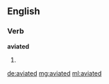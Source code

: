 ==English==

===Verb===
'''aviated'''

# {{past of|aviate}}

[[de:aviated]]
[[mg:aviated]]
[[ml:aviated]]